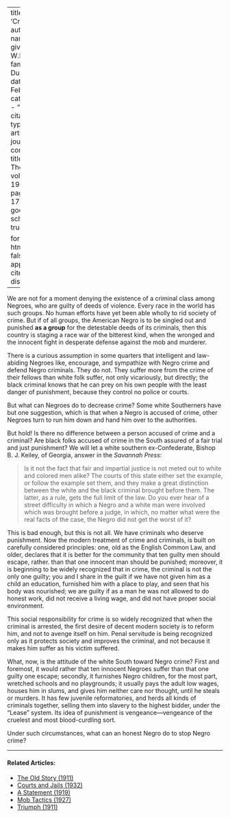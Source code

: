 
---
title: 'Crime'
author:
  - name:
      given: W.E.B.
      family: Du Bois
date: Feb. 1920
categories: 
  - ""
citation: 
  type: article-journal
  container-title: The Crisis
  volume: 19
  issue: 4
  page: 172-173
google-scholar: true

format:
  html:
    toc: false
    appendix-cite-as: display
---


We are not for a moment denying the existence of a criminal class among Negroes, who are guilty of deeds of violence. Every race in the world has such groups. No human efforts have yet been able wholly to rid society of crime. But if of all groups, the American Negro is to be singled out and punished **as a group** for the detestable deeds of its criminals, then this country is staging a race war of the bitterest kind, when the wronged and the innocent fight in desperate defense against the mob and murderer.

There is a curious assumption in some quarters that intelligent and law-abiding Negroes like, encourage, and sympathize with Negro crime and defend Negro criminals. They do not. They suffer more from the crime of their fellows than white folk suffer, not only vicariously, but directly; the black criminal knows that he can prey on his own people with the least danger of punishment, because they control no police or courts.

But what can Negroes do to decrease crime? Some white Southerners have but one suggestion, which is that when a Negro is accused of crime, other Negroes turn to run him down and hand him over to the authorities.



But hold! Is there no difference between a person accused of crime and a criminal? Are black folks accused of crime in the South assured of a fair trial and just punishment? We will let a white southern ex-Confederate, Bishop B. J. Keiley, of Georgia, answer in the *Savannah Press*:

> Is it not the fact that fair and impartial justice is not meted out to white and colored men alike? The courts of this state either set the example, or follow the example set them, and they make a great distinction between the white and the black criminal brought before them. The latter, as a rule, gets the full limit of the law. Do you ever hear of a street difficulty in which a Negro and a white man were involved which was brought before a judge, in which, no matter what were the real facts of the case, the Negro did not get the worst of it?

 This is bad enough, but this is not all. We have criminals who deserve punishment. Now the modern treatment of crime and criminals, is built on carefully considered principles: one, old as the English Common Law, and older, declares that it is better for the community that ten guilty men should escape, rather. than that one innocent man should be punished; moreover, it is beginning to be widely recognized that in crime, the criminal is not the only one guilty; you and I share in the guilt if we have not given him as a child an education, furnished him with a place to play, and seen that his body was nourished; we are guilty if as a man he was not allowed to do honest work, did not receive a living wage, and did not have proper social environment.

This social responsibility for crime is so widely recognized that when the criminal is arrested, the first desire of decent modern society is to reform him, and not to avenge itself on him. Penal servitude is being recognized only as it protects society and improves the criminal, and not because it makes him suffer as his victim suffered.

What, now, is the attitude of the white South toward Negro crime? First and foremost, it would rather that ten innocent Negroes suffer than that one guilty one escape; secondly, it furnishes Negro children, for the most part, wretched schools and no playgrounds; it usually pays the adult low wages, houses him in slums, and gives him neither care nor thought, until he steals or murders. It has few juvenile reformatories, and herds all kinds of criminals together, selling them into slavery to the highest bidder, under the "Lease" system. Its idea of punishment is vengeance---vengeance of the cruelest and most blood-curdling sort.

 Under such circumstances, what can an honest Negro do to stop Negro crime?

 

<!-- Similar articles start here -->
<div  class="clear-wrap"></div>
<hr>
#### Related Articles:

* [The Old Story (1911)](/Volumes/01/03/old_story.html)
* [Courts and Jails (1932)](/Volumes/39/04/courts_and_jails.html)
* [A Statement (1919)](/Volumes/19/01/statement.html)
* [Mob Tactics (1927)](/Volumes/34/06/mob_tactics.html)
* [Triumph (1911)](/Volumes/02/05/triumph.html)

<!-- Similar articles end here -->